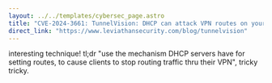 ```yaml
---
layout: ../../templates/cybersec_page.astro
title: "CVE-2024-3661: TunnelVision: DHCP can attack VPN routes on your local network"
direct_link: "https://www.leviathansecurity.com/blog/tunnelvision"
---
```


interesting technique! tl;dr "use the mechanism DHCP servers have for setting routes, to cause clients to stop routing traffic thru their VPN", tricky tricky.